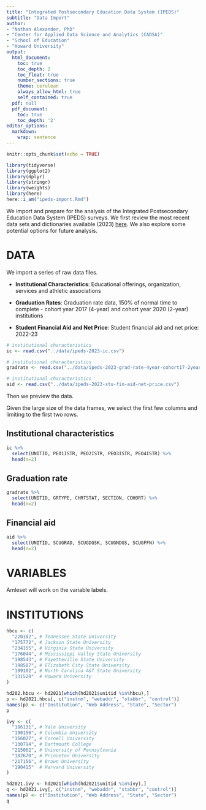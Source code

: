 ```yaml
---
title: "Integrated Postsecondary Education Data System (IPEDS)"
subtitle: "Data Import"
author:
- "Nathan Alexander, PhD"
- "Center for Applied Data Science and Analytics (CADSA)"
- "School of Education"
- "Howard University"
output:
  html_document:
    toc: true
    toc_depth: 2
    toc_float: true
    number_sections: true
    theme: cerulean
    always_allow_html: true
    self_contained: true
  pdf: null
  pdf_document:
    toc: true
    toc_depth: '2'
editor_options:
  markdown:
    wrap: sentence
---
```


```r
knitr::opts_chunk$set(echo = TRUE)

library(tidyverse)
library(ggplot2)
library(dplyr)
library(stringr)
library(weights)
library(here)
here::i_am("ipeds-import.Rmd")
```

We import and prepare for the analysis of the Integrated Postsecondary Education Data System (IPEDS) surveys. We first review the most recent data sets and dictionaries available (2023) [here](https://nces.ed.gov/ipeds/datacenter/DataFiles.aspx?gotoReportId=7&fromIpeds=true&sid=dd2935f1-8689-48b6-8762-f2258855e466&rtid=1). We also explore some potential options for future analysis.

# DATA

We import a series of raw data files.

- **Institutional Characteristics**: Educational offerings, organization, services and athletic associations

- **Graduation Rates**:	Graduation rate data, 150% of normal time to complete - cohort year 2017 (4-year) and cohort year 2020 (2-year) institutions

- **Student Financial Aid and Net Price**: Student financial aid and net price: 2022-23

```r
# institutional characteristics
ic <- read.csv("../data/ipeds-2023-ic.csv")

# institutional characteristics
gradrate <- read.csv("../data/ipeds-2023-grad-rate-4year-cohort17-2year-cohort20.csv")

# institutional characteristics
aid <- read.csv("../data/ipeds-2023-stu-fin-aid-net-price.csv")
```

Then we preview the data.

Given the large size of the data frames, we select the first few columns and limiting to the first two rows.

## Institutional characteristics

```r
ic %>% 
  select(UNITID, PEO1ISTR, PEO2ISTR, PEO3ISTR, PEO4ISTR) %>% 
  head(n=2)
```

## Graduation rate

```r
gradrate %>% 
  select(UNITID, GRTYPE, CHRTSTAT, SECTION, COHORT) %>% 
  head(n=2)
```

## Financial aid

```r
aid %>% 
  select(UNITID, SCUGRAD, SCUGDGSK, SCUGNDGS, SCUGFFN) %>% 
  head(n=2)
```

# VARIABLES

Amleset will work on the variable labels.

# INSTITUTIONS

```r
hbcu <- c(
  "220182", # Tennessee State University
  "175772", # Jackson State University
  "234155", # Virginia State University
  "176044", # Mississippi Valley State University
  "198543", # Fayetteville State University
  "198507", # Elizabeth City State University
  "199102", # North Carolina A&T State University
  "131520"  # Howard University
)

hd202.hbcu <- hd2021[which(hd2021$unitid %in%hbcu),]
p <- hd2021.hbcu[, c("instnm", "webaddr", "stabbr", "control")]
names(p) <- c("Institution", "Web Address", "State", "Sector")
p

ivy <- c(
  "186131", # Yale University
  "190150", # Columbia University
  "166027", # Cornell University
  "130794", # Dartmouth College
  "215062", # University of Pennsylvania
  "182670", # Princeton University
  "217156", # Brown University
  "190415"  # Harvard University
)

hd2021.ivy <- hd2021[which(hd2021$unitid %in%ivy),]
q <- hd2021.ivy[, c("instnm", "webaddr", "stabbr", "control")]
names(p) <- c("Institution", "Web Address", "State", "Sector")
q
```


